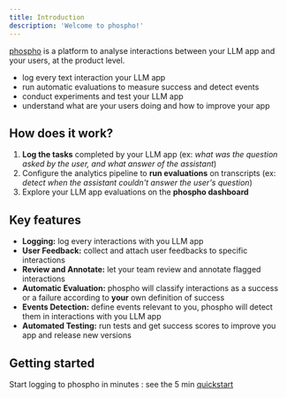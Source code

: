 ```yaml
---
title: Introduction
description: 'Welcome to phospho!'
---
```


[phospho](https://phospho.ai/) is a platform to analyse interactions between your LLM app and your users, at the product level.

- log every text interaction your LLM app
- run automatic evaluations to measure success and detect events
- conduct experiments and test your LLM app
- understand what are your users doing and how to improve your app

## How does it work?

1. **Log the tasks** completed by your LLM app (ex: _what was the question asked by the user, and what answer of the assistant_)
2. Configure the analytics pipeline to **run evaluations** on transcripts (ex: _detect when the assistant couldn't answer the user's question_)
3. Explore your LLM app evaluations on the **phospho dashboard** 

## Key features

- **Logging:** log every interactions with you LLM app 
- **User Feedback:** collect and attach user feedbacks to specific interactions
- **Review and Annotate:** let your team review and annotate flagged interactions
- **Automatic Evaluation:** phospho will classify interactions as a success or a failure according to **your** own definition of success
- **Events Detection:** define events relevant to you, phospho will detect them in interactions with you LLM app 
- **Automated Testing:** run tests and get success scores to improve you app and release new versions

## Getting started

Start logging to phospho in minutes : see the 5 min [quickstart](/quickstart)